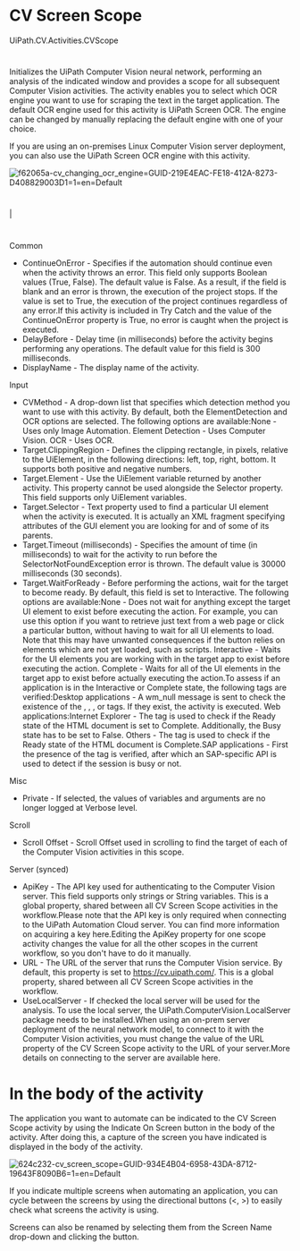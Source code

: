 ﻿# CV Screen Scope

UiPath.CV.Activities.CVScope

# 

Initializes the UiPath Computer Vision neural network, performing an analysis of the
                indicated window and provides a scope for all subsequent Computer Vision activities.
                The activity enables you to select which OCR engine you want to use for scraping the
                text in the target application. The default OCR engine used for this activity is
                    UiPath Screen OCR. The engine can be changed by manually replacing the
                default engine with one of your choice.

If you are using an
                on-premises Linux Computer Vision server deployment, you can also use the UiPath
                    Screen OCR engine with this activity.

![f62065a-cv_changing_ocr_engine=GUID-219E4EAC-FE18-412A-8273-D408829003D1=1=en=Default](/images/f62065a-cv_changing_ocr_engine=GUID-219E4EAC-FE18-412A-8273-D408829003D1=1=en=Default.gif)

# 

|

# 

Common

* ContinueOnError - Specifies if the automation should continue even when the activity throws an error. This field only supports Boolean values (True, False). The default value is False. As a result, if the field is blank and an error is thrown, the execution of the project stops. If the value is set to True, the execution of the project continues regardless of any error.If this activity is included in Try Catch and the value of the ContinueOnError property is True, no error is caught when the project is executed.
* DelayBefore - Delay time (in milliseconds) before the activity begins performing any operations. The default value for this field is 300 milliseconds.
* DisplayName - The display name of the activity.

Input

* CVMethod - A drop-down list that specifies which detection method you want to use with this activity. By default, both the ElementDetection and OCR options are selected. The following options are available:None - Uses only Image Automation. Element Detection - Uses Computer Vision. OCR - Uses OCR.
* Target.ClippingRegion - Defines the clipping rectangle, in pixels, relative to the UiElement, in the following directions: left, top, right, bottom. It supports both positive and negative numbers.
* Target.Element - Use the UiElement variable returned by another activity. This property cannot be used alongside the Selector property. This field supports only UiElement variables.
* Target.Selector - Text property used to find a particular UI element when the activity is executed. It is actually an XML fragment specifying attributes of the GUI element you are looking for and of some of its parents.
* Target.Timeout (milliseconds) - Specifies the amount of time (in milliseconds) to wait for the activity to run before the SelectorNotFoundException error is thrown. The default value is 30000 milliseconds (30 seconds).
* Target.WaitForReady - Before performing the actions, wait for the target to become ready. By default, this field is set to Interactive. The following options are available:None - Does not wait for anything except the target UI element to exist before executing the action. For example, you can use this option if you want to retrieve just text from a web page or click a particular button, without having to wait for all UI elements to load. Note that this may have unwanted consequences if the button relies on elements which are not yet loaded, such as scripts. Interactive - Waits for the UI elements you are working with in the target app to exist before executing the action. Complete - Waits for all of the UI elements in the target app to exist before actually executing the action.To assess if an application is in the Interactive or Complete state, the following tags are verified:Desktop applications - A wm_null message is sent to check the existence of the <wnd>, <ctrl>, <java>, or <uia> tags. If they exist, the activity is executed. Web applications:Internet Explorer - The <webctrl> tag is used to check if the Ready state of the HTML document is set to Complete. Additionally, the Busy state has to be set to False. Others - The <webctrl> tag is used to check if the Ready state of the HTML document is Complete.SAP applications - First the presence of the <wnd> tag is verified, after which an SAP-specific API is used to detect if the session is busy or not.

Misc

* Private - If selected, the values of variables and arguments are no longer logged at Verbose level.

Scroll

* Scroll Offset - Scroll Offset used in scrolling to find the target of each of the Computer Vision activities in this scope.

Server (synced)

* ApiKey - The API key used for authenticating to the Computer Vision server. This field supports only strings or String variables. This is a global property, shared between all CV Screen Scope activities in the workflow.Please note that the API key is only required when connecting to the UiPath Automation Cloud server. You can find more information on acquiring a key here.Editing the ApiKey property for one scope activity changes the value for all the other scopes in the current workflow, so you don't have to do it manually.
* URL - The URL of the server that runs the Computer Vision service. By default, this property is set to https://cv.uipath.com/. This is a global property, shared between all CV Screen Scope activities in the workflow.
* UseLocalServer - If checked the local server will be used for the analysis. To use the local server, the UiPath.ComputerVision.LocalServer package needs to be installed.When using an on-prem server deployment of the neural network model, to connect to it with the Computer Vision activities, you must change the value of the URL property of the CV Screen Scope activity to the URL of your server.More details on connecting to the server are available here.

# In the body of the activity

The application you want to automate can be indicated to the CV
                Screen Scope activity by using the Indicate On Screen button in the body of
                the activity. After doing this, a capture of the screen you have indicated is
                displayed in the body of the activity.

![624c232-cv_screen_scope=GUID-934E4B04-6958-43DA-8712-19643F8090B6=1=en=Default](/images/624c232-cv_screen_scope=GUID-934E4B04-6958-43DA-8712-19643F8090B6=1=en=Default.png)

If you indicate multiple screens when automating an application, you can cycle
                between the screens by using the directional buttons (<, >) to
                easily check what screens the activity is using.

Screens can also be renamed
                by selecting them from the Screen Name drop-down and clicking the  button.
